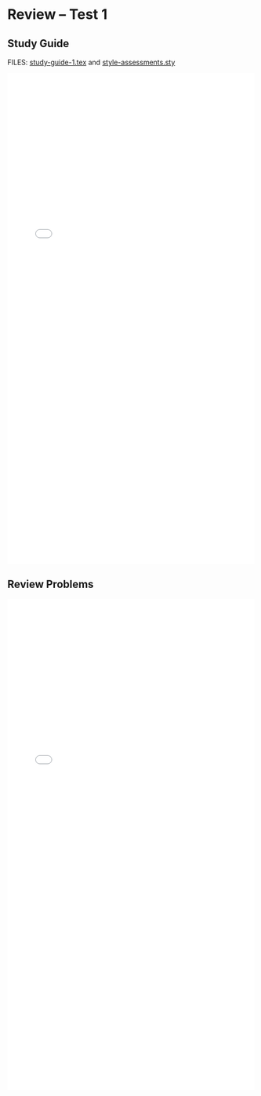 # Review -- Test 1 {.unnumbered}

## Study Guide

FILES: [study-guide-1.tex](https://github.com/coltongearhart/math320/blob/main/assessments/study-guide-1.tex) and [style-assessments.sty](https://github.com/coltongearhart/math320/blob/main/assessments/style-assessments.sty)

<embed src="assessments/study-guide-1.pdf" type="application/pdf" width="100%" height="1000px"></embed>

## Review Problems

<embed src="assessments/review-problems-1.pdf" type="application/pdf" width="100%" height="1000px"></embed>
